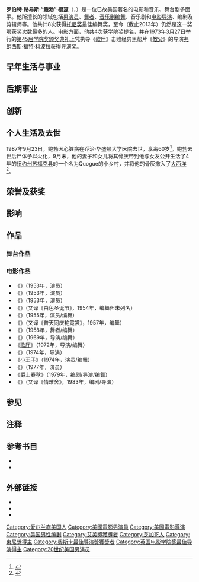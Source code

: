 {{expand|time=2013-04-07T01:20:10+00:00}}
{{noteTA
|T=zh-hk:卜·科西; zh-tw:鮑伯·佛西; zh-cn:鲍勃·福瑟;
|1=zh-hk:卜; zh-tw:鮑伯; zh-cn:鲍勃;
|2=zh-hk:科西; zh-tw:佛西; zh-cn:福瑟;
|3=zh-hk:法蘭斯·福特·哥普拉; zh-tw:法蘭西斯·福特·柯波拉; zh-cn:弗朗西斯·福特·科波拉;
}}
{{Infobox entertainer
| type=導演
| name       = 鲍勃·福瑟
| image      = cabaret11.jpg
| birth_name  = Robert Louis Fosse
| birth_date  = {{Birth date|1927|06|23}}
| birth_place = 美国[[伊利诺伊州|伊利诺伊州]][[芝加哥|芝加哥]]
| death_date  = {{Death date and age|1987|09|23|1927|06|23}}
| death_place = 美国首都[[哥伦比亚特区|哥伦比亚特区]]
| death_cause = 心脏病
| resting_place = 火化<ref name="gottbio03"/>，骨灰撒在纽约的大西洋海岸
| resting_place_coordinates = {{Coord|40.8|-72.6|dim:10000_region:US-NY_type:event|display=inline}}
| occupation = 演员、编舞、舞者、导演、编剧
| years_active = 1947至1986年
| spouse     = {{marriage|Mary Ann Niles|1949|1951}}<br />{{marriage|{{link-en|瓊·麥克拉肯|Joan McCracken}}|1952|1959}}<br />{{marriage|{{link-en|格溫·沃頓|Gwen Verdon}}|1960|1987}}
| academyawards='''[[奧斯卡最佳導演獎|最佳導演]]'''<br>1972年 《[[歌厅|歌厅]]》
| baftaawards='''[[英國電影學院獎最佳導演|最佳導演]]'''<br>1972年 《[[歌厅|歌厅]]》
| emmyawards='''最佳編舞'''<br>1973年 《Liza with a Z》<br>'''綜藝/音樂/喜劇節目最佳執導'''<br>1973年 《Liza with a Z》<br>'''最佳綜藝/音樂/喜劇節目'''<br>1973年 《Liza with a Z》
| tonyawards='''最佳編舞'''<br>1955年 《The Pajama Game》<br>1956年 《Damn Yankees!》<br>1959年 《Redhead》<br>1963年 《Little Me》<br>1966年 《Sweet Charity》<br>1973年 《Pippin》<br>'''最佳舞台劇導演'''<br>1973年 《Pippin》
| cannesfilmawards='''金棕櫚獎'''<br>1979年 《[[爵士春秋|爵士春秋]]》
| awards=
| children=Nicole Fosse
}}

'''罗伯特·路易斯·“鲍勃”·福瑟'''（{{lang-en|Robert Louis "Bob" Fosse}}，{{bd|1927年|6月23日|1987年|9月23日}}）是一位已故美国著名的电影和音乐、舞台剧多面手。他所擅长的领域包括[[男演员|男演员]]、[[舞者|舞者]]、[[音乐剧|音乐剧]][[编舞|编舞]]、音乐剧和[[电影导演|电影导演]]、编剧及剪辑师等。他共计8次获得[[托尼奖|托尼奖]]最佳编舞奖，至今（截止2013年）仍然是这一奖项获奖次数最多的人。电影方面，他共4次获[[学院奖|学院奖]]提名，并在1973年3月27日举行的[[第45届学院奖颁奖典礼|第45届学院奖颁奖典礼]]上凭执导《[[歌厅|歌厅]]》击败经典黑帮片《[[教父_(电影)|教父]]》的导演[[弗朗西斯·福特·科波拉|弗朗西斯·福特·科波拉]]获得[[学院奖最佳导演奖|导演奖]]。

==早年生活与事业==

==后期事业==

==创新==

==个人生活及去世==
1987年9月23日，鲍勃因心脏病在乔治·华盛顿大学医院去世，享壽60岁<ref>{{Cite news| author=Irvin Molotsky| title=Bob Fosse, Director and Choreographer, Dies| url=http://query.nytimes.com/gst/fullpage.html?res=9B0DEEDC123AF937A1575AC0A961948260| work=《[[纽约时报|纽约时报]]》| date=1987-09-24}}</ref>。鲍勃去世后尸体予以火化，9月末，他的妻子和女儿将其骨灰带到他与女友公开生活了4年的[[纽约州|纽约州]][[苏福克县_(纽约州)|苏福克县]]的一个名为Quogue的小乡村，并将他的骨灰撒入了[[大西洋|大西洋]]<ref name="gottbio03">{{Cite book| title= All His Jazz: the Life and Death of Bob Fosse | first= Martin | last=Gottfried| isbn= 0-306-81284-3 |pages= 449–50 | url= http://books.google.com/books?id=n4PRP3xLUzcC | publisher=Da Capo Press | year=2003}}</ref>。

==荣誉及获奖==


==影响==

==作品==
{{Col-begin}}
{{Col-break|width=50%}}

===舞台作品===
{{Col-break}}

===电影作品===
* 《{{link-en|学府趣事|The Affairs of Dobie Gillis}}》（1953年，演员）
* 《{{link-en|让女孩轻松一下|Give a Girl a Break}}》（1953年，演员）
* 《{{link-en|刁蛮公主 (1953年电影)|Kiss Me Kate (film)|刁蛮公主}}》（1953年，演员）
* 《{{link-en|银色圣诞|White Christmas (film)}}》（又译《白色圣诞节》，1954年，编舞但未列名）
* 《{{link-en|艾莲妹妹|My Sister Eileen (1955 film)}}》（1955年，演员/编舞）
* 《{{link-en|睡衣仙舞|The Pajama Game (film)}}》（又译《普天同庆艳霓裳》，1957年，编舞）
* 《{{link-en|失魂记|Damn Yankees (film)}}》（1958年，舞者/编舞）
* 《{{link-en|生命的旋律|Sweet Charity (film)}}》（1969年，导演/编舞）
* 《[[歌厅|歌厅]]》（1972年，导演/编舞）
* 《{{link-en|伦尼的故事|Lenny (film)}}》（1974年，导演）
* 《[[小王子_(电影)|小王子]]》（1974年，演员/编舞）
* 《''{{link-en|Thieves (play)|Thieves (play)|Thieves}}''》（1977年，演员）
* 《[[爵士春秋|爵士春秋]]》（1979年，编剧/导演/编舞）
* 《{{link-en|八零年代之星|Star 80}}》（又译《情难舍》，1983年，编剧/导演）

{{Col-end}}

== 参见 ==
{{Portal|舞蹈}}

==注释==
{{Reflist|2}}

==参考书目==
* {{Cite book| last=Beddow | first=Margery | title=Bob Fosse's Broadway | url=https://archive.org/details/bobfossesbroadwa0000bedd | location=Portsmouth, NH | publisher=Heinemann | year=1996 | isbn=0-435-07002-9 }}
* {{Cite book| last=Grubb | first=Kevin Boyd | title=Razzle Dazzle: The Life and Work of Bob Fosse | url=https://archive.org/details/razzledazzlelife0000grub | publisher=St. Martin's Press | year=1989 | isbn=0-312-03414-8}}

==外部链接==
* {{IBDB name|4563}}
* {{douban people|1009455}}
* {{IMDb name|2080}}

{{奥斯卡最佳导演奖}}
{{英国电影学院奖最佳导演}}
{{國家評論協會最佳導演}}
{{Authority control}}
{{DEFAULTSORT:Fosse, Bob}}

[[Category:爱尔兰裔美国人|Category:爱尔兰裔美国人]]
[[Category:美國電影男演員|Category:美國電影男演員]]
[[Category:美國電影導演|Category:美國電影導演]]
[[Category:美国男性编剧|Category:美国男性编剧]]
[[Category:艾美獎獲獎者|Category:艾美獎獲獎者]]
[[Category:芝加哥人|Category:芝加哥人]]
[[Category:東尼獎得主|Category:東尼獎得主]]
[[Category:奧斯卡最佳導演獎獲獎者|Category:奧斯卡最佳導演獎獲獎者]]
[[Category:英国电影学院奖最佳导演得主|Category:英国电影学院奖最佳导演得主]]
[[Category:20世纪美国男演员|Category:20世纪美国男演员]]